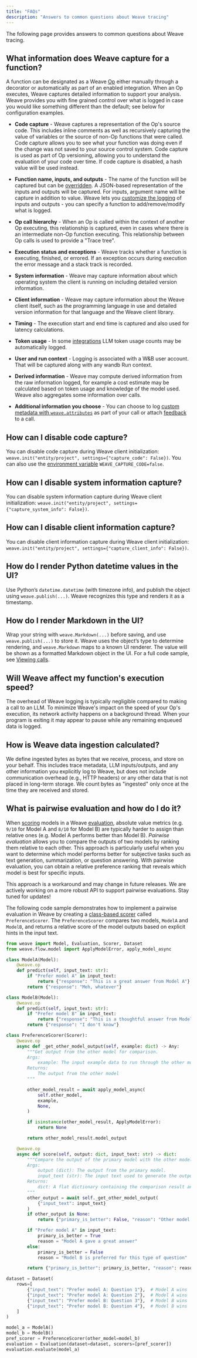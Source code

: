 ```yaml
---
title: "FAQs"
description: "Answers to common questions about Weave tracing"
---
```


The following page provides answers to common questions about Weave tracing.

## What information does Weave capture for a function?

A function can be designated as a Weave [Op](/weave/guides/tracking/ops) either manually through a decorator or automatically as part of an enabled integration. When an Op executes, Weave captures detailed information to support your analysis. Weave provides you with fine grained control over what is logged in case you would like something different than the default; see below for configuration examples.

- **Code capture** - Weave captures a representation of the Op's source code. This includes inline comments as well as recursively capturing the value of variables or the source of non-Op functions that were called. Code capture allows you to see what your function was doing even if the change was not saved to your source control system. Code capture is used as part of Op versioning, allowing you to understand the evaluation of your code over time. If code capture is disabled, a hash value will be used instead.

- **Function name, inputs, and outputs** - The name of the function will be captured but can be [overridden](/weave/guides/tracking/tracing/#call-display-name). A JSON-based representation of the inputs and outputs will be captured. For inputs, argument name will be capture in addition to value. Weave lets you [customize the logging](/weave/guides/tracking/ops#customize-logged-inputs-and-outputs) of inputs and outputs - you can specify a function to add/remove/modify what is logged.

- **Op call hierarchy** - When an Op is called within the context of another Op executing, this relationship is captured, even in cases
  where there is an intermediate non-Op function executing. This relationship between Op calls is used to provide a "Trace tree".

- **Execution status and exceptions** - Weave tracks whether a function is executing, finished, or errored. If an exception occurs during execution the error message and a stack track is recorded.

- **System information** - Weave may capture information about which operating system the client is running on including detailed version information.

- **Client information** - Weave may capture information about the Weave client itself, such as the programming language in use and detailed version information for that language and the Weave client library.

- **Timing** - The execution start and end time is captured and also used for latency calculations.

- **Token usage** - In some [integrations](/weave/guides/integrations/) LLM token usage counts may be automatically logged.

- **User and run context** - Logging is associated with a W&B user account. That will be captured along with any wandb Run context.

- **Derived information** - Weave may compute derived information from the raw information logged, for example a cost estimate may be calculated based on token usage and knowledge of the model used. Weave also aggregates some information over calls.

- **Additional information you choose** - You can choose to log [custom metadata with `weave.attributes`](/weave/guides/core-types/models#track-production-calls) as part of your call or attach [feedback](/weave/guides/tracking/feedback#add-feedback-to-a-call) to a call.

## How can I disable code capture?

You can disable code capture during Weave client initialization: `weave.init("entity/project", settings={"capture_code": False})`.
You can also use the [environment variable](/weave/guides/core-types/env-vars) `WEAVE_CAPTURE_CODE=false`.

## How can I disable system information capture?

You can disable system information capture during Weave client initialization: `weave.init("entity/project", settings={"capture_system_info": False})`.

## How can I disable client information capture?

You can disable client information capture during Weave client initialization: `weave.init("entity/project", settings={"capture_client_info": False})`.

## How do I render Python datetime values in the UI?

Use Python’s `datetime.datetime` (with timezone info), and publish the object using `weave.publish(...)`. Weave recognizes this type and renders it as a timestamp.

## How do I render Markdown in the UI?

Wrap your string with `weave.Markdown(...)` before saving, and use `weave.publish(...)` to store it. Weave uses the object’s type to determine rendering, and `weave.Markdown` maps to a known UI renderer.  The value will be shown as a formatted Markdown object in the UI. For a full code sample, see [Viewing calls](./tracing.mdx#viewing-calls).

## Will Weave affect my function's execution speed?

The overhead of Weave logging is typically negligible compared to making a call to an LLM.
To minimize Weave's impact on the speed of your Op's execution, its network activity happens on a background thread.
When your program is exiting it may appear to pause while any remaining enqueued data is logged.

## How is Weave data ingestion calculated?

We define ingested bytes as bytes that we receive, process, and store on your behalf. This includes trace metadata, LLM inputs/outputs, and any other information you explicitly log to Weave, but does not include communication overhead (e.g., HTTP headers) or any other data that is not placed in long-term storage. We count bytes as "ingested" only once at the time they are received and stored.

## What is pairwise evaluation and how do I do it?

When [scoring](/weave/guides/evaluation/scorers) models in a Weave [evaluation](/weave/guides/core-types/evaluations), absolute value metrics (e.g. `9/10` for Model A and `8/10` for Model B) are typically harder to assign than relative ones (e.g. Model A performs better than Model B). _Pairwise evaluation_ allows you to compare the outputs of two models by ranking them relative to each other. This approach is particularly useful when you want to determine which model performs better for subjective tasks such as text generation, summarization, or question answering. With pairwise evaluation, you can obtain a relative preference ranking that reveals which model is best for specific inputs.

<Warning>
This approach is a workaround and may change in future releases. We are actively working on a more robust API to support pairwise evaluations. Stay tuned for updates!
</Warning>

The following code sample demonstrates how to implement a pairwise evaluation in Weave by creating a [class-based scorer](/weave/guides/evaluation/scorers#class-based-scorers) called `PreferenceScorer`. The `PreferenceScorer` compares two models, `ModelA` and `ModelB`, and returns a relative score of the model outputs based on explicit hints in the input text.

```python
from weave import Model, Evaluation, Scorer, Dataset
from weave.flow.model import ApplyModelError, apply_model_async

class ModelA(Model):
    @weave.op
    def predict(self, input_text: str):
        if "Prefer model A" in input_text:
            return {"response": "This is a great answer from Model A"}
        return {"response": "Meh, whatever"}

class ModelB(Model):
    @weave.op
    def predict(self, input_text: str):
        if "Prefer model B" in input_text:
            return {"response": "This is a thoughtful answer from Model B"}
        return {"response": "I don't know"}

class PreferenceScorer(Scorer):
    @weave.op
    async def _get_other_model_output(self, example: dict) -> Any:
        """Get output from the other model for comparison.
        Args:
            example: The input example data to run through the other model
        Returns:
            The output from the other model
        """

        other_model_result = await apply_model_async(
            self.other_model,
            example,
            None,
        )

        if isinstance(other_model_result, ApplyModelError):
            return None

        return other_model_result.model_output

    @weave.op
    async def score(self, output: dict, input_text: str) -> dict:
        """Compare the output of the primary model with the other model.
        Args:
            output (dict): The output from the primary model.
            input_text (str): The input text used to generate the outputs.
        Returns:
            dict: A flat dictionary containing the comparison result and reason.
        """
        other_output = await self._get_other_model_output(
            {"input_text": input_text}
        )
        if other_output is None:
            return {"primary_is_better": False, "reason": "Other model failed"}

        if "Prefer model A" in input_text:
            primary_is_better = True
            reason = "Model A gave a great answer"
        else:
            primary_is_better = False
            reason = "Model B is preferred for this type of question"

        return {"primary_is_better": primary_is_better, "reason": reason}

dataset = Dataset(
    rows=[
        {"input_text": "Prefer model A: Question 1"},  # Model A wins
        {"input_text": "Prefer model A: Question 2"},  # Model A wins
        {"input_text": "Prefer model B: Question 3"},  # Model B wins
        {"input_text": "Prefer model B: Question 4"},  # Model B wins
    ]
)

model_a = ModelA()
model_b = ModelB()
pref_scorer = PreferenceScorer(other_model=model_b)
evaluation = Evaluation(dataset=dataset, scorers=[pref_scorer])
evaluation.evaluate(model_a)
```
